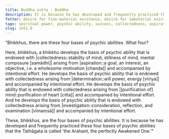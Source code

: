 ```yaml
---
title: Buddha sutta - Buddha
description: It is because he has developed and frequently practiced these four bases of psychic abilities that the Tathāgata is called 'the Arahant, the perfectly Awakened One.'
fetter: desire for fine-material existence, desire for immaterial existence, conceit, restlessness, ignorance
tags: spiritual power, psychic ability, success, collectedness, aspiration, persistence, energy, mind, investigation, reflection, close examination, sn, sn45-56, sn51
slug: sn51.8
---
```


"Bhikkhus, there are these four bases of psychic abilities. What four?

Here, bhikkhus, a bhikkhu develops the basis of psychic ability that is endowed with |collectedness::stability of mind, stillness of mind, mental composure [samādhi]| arising from |aspiration::a goal, an interest, an objective, i.e. a wholesome motivation [chanda]| and accompanied by intentional effort. He develops the basis of psychic ability that is endowed with collectedness arising from |determination::will power, energy [vīriya]| and accompanied by intentional effort. He develops the basis of psychic ability that is endowed with collectedness arising from |[purification of] mind::purification of heart [citta]| and accompanied by intentional effort. And he develops the basis of psychic ability that is endowed with collectedness arising from |investigation::consideration, reflection, and examination [vīmaṃsā]| and accompanied by intentional effort.

These, bhikkhus, are the four bases of psychic abilities. It is because he has developed and frequently practiced these four bases of psychic abilities that the Tathāgata is called 'the Arahant, the perfectly Awakened One.'"
